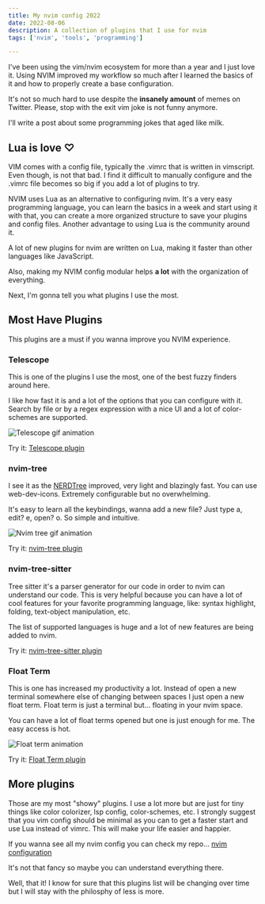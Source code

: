 ```yaml
---
title: My nvim config 2022
date: 2022-08-06
description: A collection of plugins that I use for nvim
tags: ['nvim', 'tools', 'programming']

---
```



I've been using the vim/nvim ecosystem for more than a year and I just love it.
Using NVIM improved my workflow so much after I learned the basics of it and how to properly create a base configuration.

It's not so much hard to use despite the **insanely amount** of memes on Twitter. Please, stop with the exit vim joke is not funny anymore.

I'll write a post about some programming jokes that aged like milk.

## Lua is love ♡

VIM comes with a config file, typically the .vimrc that is written in vimscript.
Even though, is not that bad. I find it difficult to manually configure and the .vimrc file becomes so big if you add a lot of plugins to try.

NVIM uses Lua as an alternative to configuring nvim. It's a very easy programming language, you can learn the basics in a week and start using it with that, you can create a more organized structure to save your plugins and config files.
Another advantage to using Lua is the community around it.

A lot of new plugins for nvim are written on Lua, making it faster than other languages like JavaScript.

Also, making my NVIM config modular helps **a lot** with the organization of everything.

Next, I'm gonna tell you what plugins I use the most.

## Most Have Plugins

This plugins are a must if you wanna improve you NVIM experience.

### Telescope

This is one of the plugins I use the most, one of the best fuzzy finders around here.

I like how fast it is and a lot of the options that you can configure with it. Search by file or by a regex expression with a nice UI and a lot of color-schemes are supported.

<Image src={telescope} alt="Telescope gif animation" />

Try it: [Telescope plugin](https://github.com/nvim-telescope/telescope.nvim)

### nvim-tree

I see it as the [NERDTree](https://github.com/preservim/nerdtree) improved, very light and blazingly fast.
You can use web-dev-icons. Extremely configurable but no overwhelming.

It's easy to learn all the keybindings, wanna add a new file? Just type a, edit? e, open? o. So simple and intuitive.


<Image src={tree} alt="Nvim tree gif animation" />

Try it: [nvim-tree plugin](https://github.com/kyazdani42/nvim-tree.lua)

### nvim-tree-sitter

Tree sitter it's a parser generator for our code in order to nvim can understand our code.
This is very helpful because you can have a lot of cool features for your favorite programming language, like: syntax highlight, folding, text-object manipulation, etc.

The list of supported languages is huge and a lot of new features are being added to nvim.


Try it: [nvim-tree-sitter plugin](https://github.com/nvim-treesitter/nvim-treesitter)

### Float Term

This is one has increased my productivity a lot. Instead of open a new terminal somewhere else of changing between spaces
I just open a new float term. Float term is just a terminal but... floating in your nvim space.

You can have a lot of float terms opened but one is just enough for me. The easy access is hot.


<Image src={float} alt="Float term animation" />

Try it: [Float Term plugin](https://github.com/voldikss/vim-floaterm)

## More plugins

Those are my most "showy" plugins. I use a lot more but are just for tiny things like color colorizer, lsp config, color-schemes, etc.
I strongly suggest that you vim config should be minimal as you can to get a faster start and use Lua instead of vimrc. This will make your
life easier and happier.

If you wanna see all my nvim config you can check my repo...
[nvim configuration](https://github.com/hectoraldairah/nvim-config)

It's not that fancy so maybe you can understand everything there.

Well, that it! I know for sure that this plugins list will be changing over time but I will stay with the philosphy of less is more.
